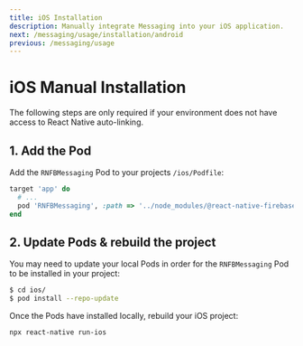 ```yaml
---
title: iOS Installation
description: Manually integrate Messaging into your iOS application.
next: /messaging/usage/installation/android
previous: /messaging/usage
---
```


# iOS Manual Installation

The following steps are only required if your environment does not have access to React Native auto-linking.

## 1. Add the Pod

Add the `RNFBMessaging` Pod to your projects `/ios/Podfile`:

```ruby
target 'app' do
  # ...
  pod 'RNFBMessaging', :path => '../node_modules/@react-native-firebase/messaging'
end
```

## 2. Update Pods & rebuild the project

You may need to update your local Pods in order for the `RNFBMessaging` Pod to be installed in your project:

```bash
$ cd ios/
$ pod install --repo-update
```

Once the Pods have installed locally, rebuild your iOS project:

```bash
npx react-native run-ios
```
